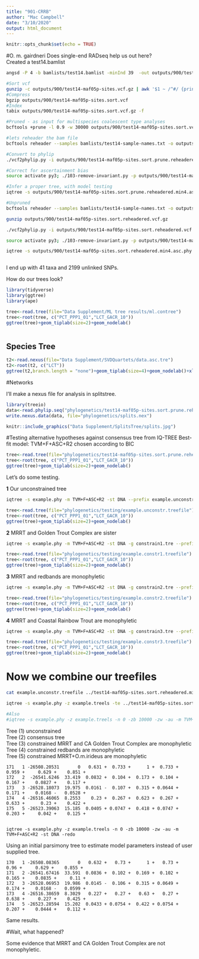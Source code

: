 ```yaml
---
title: "901-CRRB"
author: "Mac Campbell"
date: "3/10/2020"
output: html_document
---
```


```r
knitr::opts_chunk$set(echo = TRUE)
```

#O. m. gairdneri
Does single-end RADseq help us out here?     
Created a test14.bamlist    

```sh
angsd -P 4 -b bamlists/test14.bamlist -minInd 39  -out outputs/900/test14-maf05p-sites -minMaf 0.05 -minMapQ 30 -minQ 20 -GL 1 -doMajorMinor 1 -doMaf 1 -SNP_pval 1e-6 -doGeno 4 -doPost 1 -postCutoff 0.95 -doVcf 1 -rf homoblocks/non-tetrasomic-non-inversion.txt > outputs/900/test14-make-vcf.out 2> outputs/900/test14-make-vcf.err

#Sort vcf
gunzip -c outputs/900/test14-maf05p-sites.vcf.gz | awk '$1 ~ /^#/ {print $0;next} {print $0 | "sort -k1,1 -k2,2n"}' > outputs/900/test14-maf05p-sites.sort.vcf
#Compress
bgzip outputs/900/test14-maf05p-sites.sort.vcf 
#Index
tabix outputs/900/test14-maf05p-sites.sort.vcf.gz -f

#Pruned - as input for multispecies coalescent type analyses
bcftools +prune -l 0.9 -w 30000 outputs/900/test14-maf05p-sites.sort.vcf.gz -Ov -o outputs/900/test14-maf05p-sites.sort.prune.vcf

#lets reheader the bam file
bcftools reheader --samples bamlists/test14-sample-names.txt -o outputs/900/test14-maf05p-sites.sort.prune.reheadered.vcf outputs/900/test14-maf05p-sites.sort.prune.vcf

#Convert to phylip
./vcf2phylip.py -i outputs/900/test14-maf05p-sites.sort.prune.reheadered.vcf

#Correct for ascertainment bias
source activate py3; ./103-remove-invariant.py -p outputs/900/test14-maf05p-sites.sort.prune.reheadered.min4.phy -o outputs/900/test14-maf05p-sites.sort.prune.reheadered.min4.asc.phy; source deactivate;

#Infer a proper tree, with model testing
iqtree -s outputs/900/test14-maf05p-sites.sort.prune.reheadered.min4.asc.phy -st DNA -m MFP+ASC -bb 1000 -alrt 1000 --redo

#Unpruned
bcftools reheader --samples bamlists/test14-sample-names.txt -o outputs/900/test14-maf05p-sites.sort.reheadered.vcf.gz outputs/900/test14-maf05p-sites.sort.vcf.gz

gunzip outputs/900/test14-maf05p-sites.sort.reheadered.vcf.gz

./vcf2phylip.py -i outputs/900/test14-maf05p-sites.sort.reheadered.vcf

source activate py3; ./103-remove-invariant.py -p outputs/900/test14-maf05p-sites.sort.reheadered.min4.phy -o outputs/900/test14-maf05p-sites.sort.reheadered.min4.asc.phy; source deactivate;

iqtree -s outputs/900/test14-maf05p-sites.sort.reheadered.min4.asc.phy -st DNA -m MFP+ASC  -bb 1000 -alrt 1000 --redo



```

I end up with 41 taxa and 2199 unlinked SNPs.

How do our trees look?    

```r
library(tidyverse)
library(ggtree)
library(ape)

tree<-read.tree(file="Data Supplement/ML tree results/ml.contree")
tree<-root(tree, c("PCT_PPP1_01","LCT_GACR_10"))
ggtree(tree)+geom_tiplab(size=2)+geom_nodelab()



```


## Species Tree

```r
t2<-read.nexus(file="Data Supplement/SVDQuartets/data.asc.tre")
t2<-root(t2, c("LCT"))
ggtree(t2,branch.length = "none")+geom_tiplab(size=4)+geom_nodelab()+xlim(0,8)
```


#Networks

I'll make a nexus file for analysis in splitstree.
```r
library(treeio)
data<-read.phylip.seq("phylogenetics/test14-maf05p-sites.sort.prune.reheadered.min4.asc.phy")
write.nexus.data(data, file="phylogenetics/splits.nex")
```


```r
knitr::include_graphics("Data Supplement/SplitsTree/splits.jpg")
```

#Testing alternative hypotheses against consensus tree from IQ-TREE
Best-fit model: TVM+F+ASC+R2 chosen according to BIC

```r

tree<-read.tree(file="phylogenetics/test14-maf05p-sites.sort.prune.reheadered.min4.asc.phy.contree")
tree<-root(tree, c("PCT_PPP1_01","LCT_GACR_10"))
ggtree(tree)+geom_tiplab(size=2)+geom_nodelab()

```

Let's do some testing.    

__1__  Our unconstrained tree
```sh
iqtree -s example.phy -m TVM+F+ASC+R2 -st DNA --prefix example.unconstr
```

```r
tree<-read.tree(file="phylogenetics/testing/example.unconstr.treefile")
tree<-root(tree, c("PCT_PPP1_01","LCT_GACR_10"))
ggtree(tree)+geom_tiplab(size=2)+geom_nodelab()

```

__2__ MRRT and Golden Trout Complex are sister
```sh
iqtree -s example.phy -m TVM+F+ASC+R2 -st DNA -g constrain1.tre --prefix example.constr1
```

```r
tree<-read.tree(file="phylogenetics/testing/example.constr1.treefile")
tree<-root(tree, c("PCT_PPP1_01","LCT_GACR_10"))
ggtree(tree)+geom_tiplab(size=2)+geom_nodelab()
```

__3__ MRRT and redbands are monophyletic
```sh
iqtree -s example.phy -m TVM+F+ASC+R2 -st DNA -g constrain2.tre --prefix example.constr2 --redo
```

```r
tree<-read.tree(file="phylogenetics/testing/example.constr2.treefile")
tree<-root(tree, c("PCT_PPP1_01","LCT_GACR_10"))
ggtree(tree)+geom_tiplab(size=2)+geom_nodelab()
```

__4__ MRRT and Coastal Rainbow Trout are monophyletic
```sh
iqtree -s example.phy -m TVM+F+ASC+R2 -st DNA -g constrain3.tre --prefix example.constr3 --redo
```

```r
tree<-read.tree(file="phylogenetics/testing/example.constr3.treefile")
tree<-root(tree, c("PCT_PPP1_01","LCT_GACR_10"))
ggtree(tree)+geom_tiplab(size=2)+geom_nodelab()
```

# Now we combine our treefiles

```sh
cat example.unconstr.treefile ../test14-maf05p-sites.sort.reheadered.min4.asc.phy.contree example.constr1.treefile example.constr2.treefile example.constr3.treefile > example.treels

iqtree -s example.phy -z example.treels -te ../test14-maf05p-sites.sort.reheadered.min4.asc.phy.contree  -zb 10000 -zw -au -m TVM+F+ASC+R2 -st DNA -redo

#Also
#iqtree -s example.phy -z example.treels -n 0 -zb 10000 -zw -au -m TVM+F+ASC+R2 -st DNA -redo

```

Tree (1) unconstrained     
Tree (2) consensus tree   
Tree (3) constrained MRRT and CA Golden Trout Complex are monophyletic     
Tree (4) constrained redbands are monophyletic     
Tree (5) constrained MRRT+O.m.irideus are monophyletic      

    171   1 -26508.20531       0   0.631 +  0.733 +      1 +  0.733 +  0.959 +     0.629 +    0.851 +      
    172   2  -26541.6246  33.419  0.0832 +  0.104 +  0.173 +  0.104 +  0.167 +    0.0827 +    0.117 +     
    173   3 -26528.18073  19.975  0.0161 -  0.107 +  0.315 + 0.0644 +  0.171 +    0.0168 -   0.0528 +     
    174   4 -26516.46065  8.2553    0.23 +  0.267 +  0.623 +  0.267 +  0.633 +      0.23 +    0.422 +     
    175   5 -26523.39063  15.185  0.0405 + 0.0747 +  0.418 + 0.0747 +  0.203 +     0.042 +    0.125 +     
       
`iqtree -s example.phy -z example.treels -n 0 -zb 10000 -zw -au -m TVM+F+ASC+R2 -st DNA -redo`   

Using an initial parsimony tree to estimate model parameters instead of user supplied tree.    

    170   1 -26508.08365       0   0.632 +   0.73 +      1 +   0.73 +   0.96 +     0.629 +    0.855 +      
    171   2 -26541.67416  33.591  0.0836 +  0.102 +  0.169 +  0.102 +  0.165 +    0.0835 +     0.11 +     
    172   3 -26528.06953  19.986  0.0145 -  0.106 +  0.315 + 0.0649 +  0.174 +    0.0168 -   0.0599 +     
    173   4 -26516.38659  8.3029   0.227 +   0.27 +   0.63 +   0.27 +  0.638 +     0.227 +    0.425 +     
    174   5 -26523.28594  15.202  0.0433 + 0.0754 +  0.422 + 0.0754 +  0.207 +    0.0444 +    0.112 +     

Same results.    

#Wait, what happened?

Some evidence that MRRT and CA Golden Trout Complex are not monophyletic.      